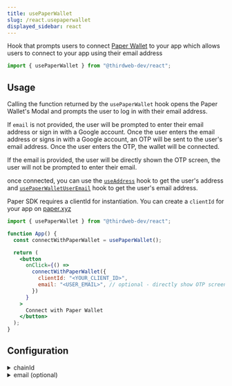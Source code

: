 ```yaml
---
title: usePaperWallet
slug: /react.usepaperwallet
displayed_sidebar: react
---
```


Hook that prompts users to connect [Paper Wallet](/wallet/paper) to your app which allows users to connect to your app using their email address

```jsx
import { usePaperWallet } from "@thirdweb-dev/react";
```

## Usage

Calling the function returned by the `usePaperWallet` hook opens the Paper Wallet's Modal and prompts the user to log in with their email address.

If `email` is not provided, the user will be prompted to enter their email address or sign in with a Google account. Once the user enters the email address or signs in with a Google account, an OTP will be sent to the user's email address. Once the user enters the OTP, the wallet will be connected.

If the email is provided, the user will be directly shown the OTP screen, the user will not be prompted to enter their email.

once connected, you can use the [`useAddress`](/react/react.useaddress) hook to get the user's address and [`usePaperWalletUserEmail`](/react/react.usepaperwalletuseremail) hook to get the user's email address.

Paper SDK requires a clientId for instantiation. You can create a `clientId` for your app on [paper.xyz](https://paper.xyz/product/wallet)

```jsx
import { usePaperWallet } from "@thirdweb-dev/react";

function App() {
  const connectWithPaperWallet = usePaperWallet();

  return (
    <button
      onClick={() =>
        connectWithPaperWallet({
          clientId: "<YOUR_CLIENT_ID>",
          email: "<USER_EMAIL>", // optional - directly show OTP screen
        })
      }
    >
      Connect with Paper Wallet
    </button>
  );
}
```

## Configuration

<details>
  <summary>chainId</summary>
  <div>

To connect to a specific chain when connecting the wallet,
pass the `chainId` in a configuration object as shown below.

Paper Wallet only supports 5 chains at the moment: Ethereum (1), Polygon (137), Avalanche(43114) , Goerli (5) and Mumbai (80001). If no `chainId` is specified, Ethereum (1) is used by default.

```ts
chainId: 1 | 137 | 43114 | 5 | 80001;
```

```jsx
import { usePaperWallet } from "@thirdweb-dev/react";
import { Polygon } from "@thirdweb-dev/chains";

function App() {
  const connectWithPaperWallet = usePaperWallet();

  return (
    <button
      onClick={() =>
        connectWithPaperWallet({
          clientId: "<YOUR_CLIENT_ID>",
          chainId: Polygon.chainId,
        })
      }
    >
      Connect Wallet
    </button>
  );
}
```

You must add this chain in `ThirdwebProvider`&rsquo;s [supportedChains](/react/react.thirdwebprovider#supportedChains) prop as shown below

```jsx
import { Polygon } from "@thirdweb-dev/chains";
import { ThirdwebProvider } from "@thirdweb-dev/react";

export function YourApp() {
  return (
    <ThirdwebProvider supportedChains={[Polygon]}>
      <App />
    </ThirdwebProvider>
  );
}
```

</div>
</details>

<details>
  <summary>email (optional)</summary>
  <div>

If the user's email address is already known, you can skip prompting the user for entering an email address and directly show the OTP screen by passing the `email` in a configuration object as shown below.

```jsx
import { usePaperWallet } from "@thirdweb-dev/react";
import { Polygon } from "@thirdweb-dev/chains";

function App() {
  const connectWithPaperWallet = usePaperWallet();

  return (
    <button
      onClick={() =>
        connectWithPaperWallet({
          clientId: "<YOUR_CLIENT_ID>",
          email: "user@example.com",
        })
      }
    >
      Connect Wallet
    </button>
  );
}
```

</div>
</details>
